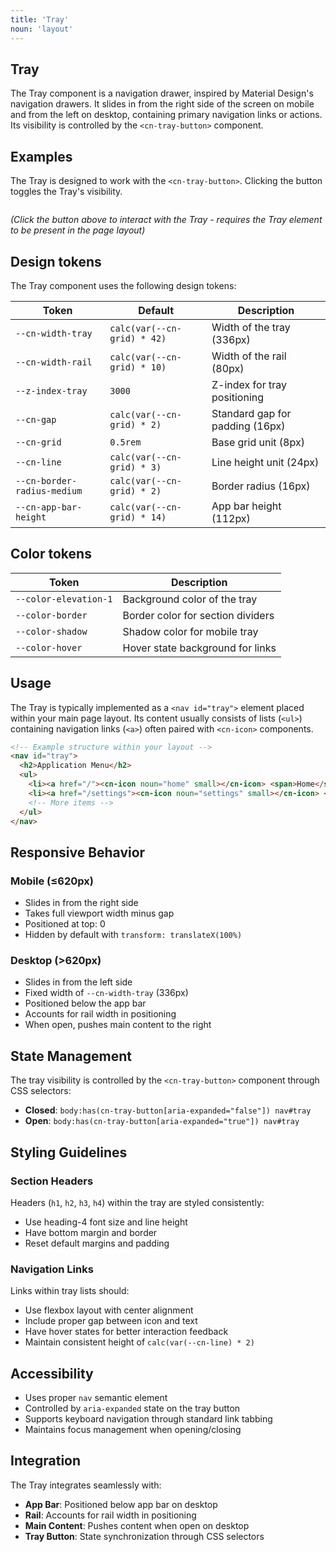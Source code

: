 ```yaml
---
title: 'Tray'
noun: 'layout' 
---
```

<article class="column-l">

# Tray

The Tray component is a navigation drawer, inspired by Material Design's navigation drawers. It slides in from the right side of the screen on mobile and from the left on desktop, containing primary navigation links or actions. Its visibility is controlled by the `<cn-tray-button>` component.

## Examples

The Tray is designed to work with the `<cn-tray-button>`. Clicking the button toggles the Tray's visibility.

<div class="p-1 border border-radius surface flex flex-no-wrap">
  <div style="container: here / inline-size; flex-shrink:1; width: 100px">
    <cn-tray-button style="position:relative"/>
  </div>
  <p><em>(Click the button above to interact with the Tray - requires the Tray element to be present in the page layout)</em></p>
</div>

## Design tokens

The Tray component uses the following design tokens:

| Token | Default | Description |
|-------|---------|-------------|
| `--cn-width-tray` | `calc(var(--cn-grid) * 42)` | Width of the tray (336px) |
| `--cn-width-rail` | `calc(var(--cn-grid) * 10)` | Width of the rail (80px) |
| `--z-index-tray` | `3000` | Z-index for tray positioning |
| `--cn-gap` | `calc(var(--cn-grid) * 2)` | Standard gap for padding (16px) |
| `--cn-grid` | `0.5rem` | Base grid unit (8px) |
| `--cn-line` | `calc(var(--cn-grid) * 3)` | Line height unit (24px) |
| `--cn-border-radius-medium` | `calc(var(--cn-grid) * 2)` | Border radius (16px) |
| `--cn-app-bar-height` | `calc(var(--cn-grid) * 14)` | App bar height (112px) |

## Color tokens

| Token | Description |
|-------|-------------|
| `--color-elevation-1` | Background color of the tray |
| `--color-border` | Border color for section dividers |
| `--color-shadow` | Shadow color for mobile tray |
| `--color-hover` | Hover state background for links |

## Usage

The Tray is typically implemented as a `<nav id="tray">` element placed within your main page layout. Its content usually consists of lists (`<ul>`) containing navigation links (`<a>`) often paired with `<cn-icon>` components.

```html
<!-- Example structure within your layout -->
<nav id="tray">
  <h2>Application Menu</h2>
  <ul>
    <li><a href="/"><cn-icon noun="home" small></cn-icon> <span>Home</span></a></li>
    <li><a href="/settings"><cn-icon noun="settings" small></cn-icon> <span>Settings</span></a></li>
    <!-- More items -->
  </ul>
</nav>
```

## Responsive Behavior

### Mobile (≤620px)
- Slides in from the right side
- Takes full viewport width minus gap
- Positioned at top: 0
- Hidden by default with `transform: translateX(100%)`

### Desktop (>620px)
- Slides in from the left side
- Fixed width of `--cn-width-tray` (336px)
- Positioned below the app bar
- Accounts for rail width in positioning
- When open, pushes main content to the right

## State Management

The tray visibility is controlled by the `<cn-tray-button>` component through CSS selectors:

- **Closed**: `body:has(cn-tray-button[aria-expanded="false"]) nav#tray`
- **Open**: `body:has(cn-tray-button[aria-expanded="true"]) nav#tray`

## Styling Guidelines

### Section Headers
Headers (`h1`, `h2`, `h3`, `h4`) within the tray are styled consistently:
- Use heading-4 font size and line height
- Have bottom margin and border
- Reset default margins and padding

### Navigation Links
Links within tray lists should:
- Use flexbox layout with center alignment
- Include proper gap between icon and text
- Have hover states for better interaction feedback
- Maintain consistent height of `calc(var(--cn-line) * 2)`

## Accessibility

- Uses proper `nav` semantic element
- Controlled by `aria-expanded` state on the tray button
- Supports keyboard navigation through standard link tabbing
- Maintains focus management when opening/closing

## Integration

The Tray integrates seamlessly with:
- **App Bar**: Positioned below app bar on desktop
- **Rail**: Accounts for rail width in positioning
- **Main Content**: Pushes content when open on desktop
- **Tray Button**: State synchronization through CSS selectors

</article>
